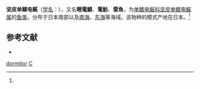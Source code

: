 {{Speciesbox
| taxon = Crassinarke dormitor
| binomial_authority = (Takagi, 1951)<ref name='id5308'>{{cite web| url =http://www.bioinfo.cn/db05/BjdwSpecies.php?action=view&id=5308| title =坚皮单鳍电鳐| work =《中国动物物种编目数据库》| publisher =中国科学院微生物研究所| author =中国科学院动物研究所| accessdate =2009-04-11| deadurl =yes| archiveurl =https://web.archive.org/web/20160305030510/http://www.bioinfo.cn/db05/BjdwSpecies.php?action=view&id=5308| archivedate =2016-03-05}}</ref>
}}

'''坚皮单鳍电鳐'''（[[学名|学名]]：{{lang|la|''Crassinarke dormitor''}}），又名'''睡電鱝'''、'''電魴'''、'''雷魚'''，为[[单鳍电鳐科|单鳍电鳐科]][[坚皮单鳍电鳐属|坚皮单鳍电鳐属]]的[[鱼类|鱼类]]。分布于日本南部以及[[南海|南海]]、[[东海|东海]]等海域。该物种的模式产地在日本。<ref name='id5308'/>

== 参考文献 ==
{{reflist}}
* {{TaiBNET| zh=睡電鱝 | id=383172 | binomial=Crassinarke dormitor | authority=Takagi, 1951 | var= | accessdate=2013-01-24}}

{{Taxonbar|from=Q22078550}}

[[Category:單鰭電鰩科|dormitor]]
[[Category:1951年描述的鱼类|C]]

{{鱼类小作品}}